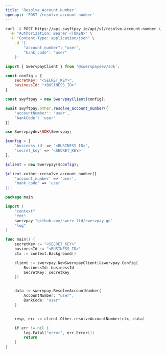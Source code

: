```yaml
---
title: 'Resolve Account Number'
openapi: 'POST /resolve-account-number'
---
```


<RequestExample>

```bash cURL
curl -X POST https://api.swyftpay.io/api/v1/resolve-account-number \
  -H "Authorization: Bearer <TOKEN>" \
  -H "Content-Type: application/json" \
    -d '{
        "account_number": "user",
        "bank_code": "user"
    }'
```

```javascript Node.js
import { SwervpayClient } from '@swervpaydev/sdk';

const config = {
    secretKey: "<SECRET_KEY>",
    businessId: "<BUSINESS_ID>"
}

const swyftpay = new SwervpayClient(config);

await swyftpay.other.resolve_account_number({
    'accountNumber': 'user',
    'bankCode': 'user'
})
```

```php PHP
use Swervpaydev\SDK\Swervpay;

$config = [
	'business_id' => '<BUSINESS_ID>',
	'secret_key' => '<SECRET_KEY>'
];

$client = new Swervpay($config);

$client->other->resolve_account_number([
    'account_number' => 'user',
    'bank_code' => 'user
]);
```


```go Go
package main

import (
	"context"
	"fmt"
	swervpay "github.com/swerv-ltd/swervpay-go"
	"log"
)

func main() {
	secretKey := "<SECRET_KEY>"
    businessId := "<BUSINESS_ID>"
	ctx := context.Background()

	client := swervpay.NewSwervpayClient(&swervpay.Config{
        BusinessId: businessId
        SecretKey: secretKey
    })


    data := swervpay.ResolveAccountNumber{
        AccountNumber: "user",
        BankCode: "user"
    }


	resp, err := client.Other.resolveAccountNumber(ctx, data)

	if err != nil {
		log.Fatal("error", err.Error())
		return
	}
}
```

</RequestExample>
